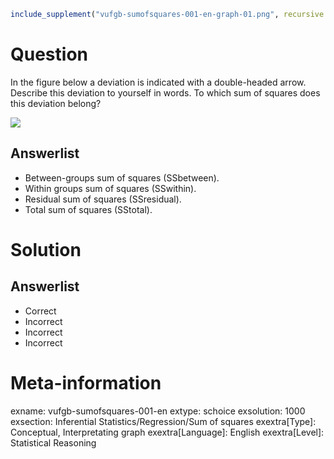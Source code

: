 ```r
include_supplement("vufgb-sumofsquares-001-en-graph-01.png", recursive = TRUE)
```
Question
========
  
In the figure below a deviation is indicated with a double-headed arrow. Describe this deviation to yourself in words. To which sum of squares does this deviation belong?

![](vufgb-sumofsquares-001-en-graph-01.png) 
  
Answerlist
----------
* Between-groups sum of squares (SSbetween).
* Within groups sum of squares (SSwithin).
* Residual sum of squares (SSresidual).
* Total sum of squares (SStotal).

Solution
========

Answerlist
----------
* Correct
* Incorrect
* Incorrect
* Incorrect

Meta-information
================
exname: vufgb-sumofsquares-001-en
extype: schoice
exsolution: 1000
exsection: Inferential Statistics/Regression/Sum of squares
exextra[Type]: Conceptual, Interpretating graph
exextra[Language]: English
exextra[Level]: Statistical Reasoning